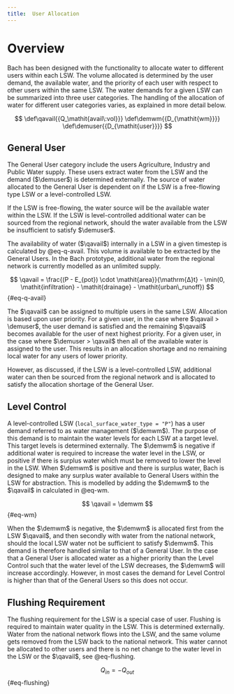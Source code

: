 ```yaml
---
title:  User Allocation
---
```


# Overview

Bach has been designed with the functionality to allocate water to different users within each LSW.
The volume allocated is determined by the user demand, the available water, and the priority of each user with respect to other users within the same LSW. The water demands for a given LSW can be summarized into three user categories. The handling of the allocation of water for different user categories varies, as explained in more detail below.

::: {.hidden}
$$
 \def\qavail{{Q_\mathit{avail\:vol}}}
 \def\demwm{{D_{\mathit{wm}}}}
 \def\demuser{{D_{\mathit{user}}}}
$$
:::

## General User

The General User category include the users Agriculture, Industry and Public Water supply. These users extract water from the LSW and the demand ($\demuser$) is determined externally.  The source of water allocated to the General User is dependent on if the LSW is a free-flowing type LSW or a level-controlled LSW.

If the LSW is free-flowing, the water source will be the available water within the LSW. If the LSW is level-controlled additional water can be sourced from the regional network, should the water available from the LSW be insufficient to satisfy $\demuser$.

The availability of water ($\qavail$) internally in a LSW in a given timestep is calculated by @eq-q-avail. This volume is available to be extracted by the General Users.
In the Bach prototype, additional water from the regional network is currently modelled as an unlimited supply.

$$
\qavail = \frac{(P - E_{pot}) \cdot \mathit{area}}{\mathrm{Δ}t} - \min(0, \mathit{infiltration} - \mathit{drainage} - \mathit{urban\_runoff})
$$ {#eq-q-avail}

The $\qavail$ can be assigned to multiple users in the same LSW. Allocation is based upon user priority. For a given user, in the case where $\qavail > \demuser$, the user demand is satisfied and the remaining $\qavail$ becomes available for the user of next highest priority.
For a given user, in the case where $\demuser > \qavail$ then all of the available water is assigned to the user. This results in an allocation shortage and no remaining local water for any users of lower priority.

However, as discussed, if the LSW is a level-controlled LSW, additional water can then be sourced from the regional network and is allocated to satisfy the allocation shortage of the General User.

## Level Control

A level-controlled LSW (`local_surface_water_type = "P"`) has a user demand referred to as water management ($\demwm$). The purpose of this demand is to maintain the water levels for each LSW at a target level. This target levels is determined externally.
The $\demwm$ is negative if additional water is required to increase the water level in the LSW, or positive if there is surplus water which must be removed to lower the level in the LSW.
When $\demwm$ is positive and there is surplus water, Bach is designed to make any surplus water available to General Users within the LSW for abstraction. This is modelled by adding the $\demwm$ to the $\qavail$ in calculated in @eq-wm.

$$
\qavail = \demwm
$$ {#eq-wm}

When the $\demwm$ is negative, the $\demwm$ is allocated first from the LSW $\qavail$, and then secondly with water from the national network, should the local LSW water not be sufficient to satisfy $\demwm$. This demand is therefore handled similar to that of a General User.
In the case that a General User is allocated water as a higher priority than the Level Control such that the water level of the LSW decreases, the $\demwm$ will increase accordingly. However, in most cases the demand for Level Control is higher than that of the General Users so this does not occur.

## Flushing Requirement

The flushing requirement for the LSW is a special case of user. Flushing is required to maintain water quality in the LSW. This is determined externally.
Water from the national network flows into the LSW, and the same volume gets removed from the LSW back to the national network.
This water cannot be allocated to other users and there is no net change to the water level in the LSW or the $\qavail$, see @eq-flushing.

$$
\mathit{Q_{in}} = -\mathit{Q_{out}}
$$ {#eq-flushing}

